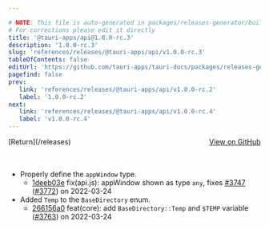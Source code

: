 ```yaml
---

# NOTE: This file is auto-generated in packages/releases-generator/build.ts
# For corrections please edit it directly
title: '@tauri-apps/api@1.0.0-rc.3'
description: '1.0.0-rc.3'
slug: 'references/releases/@tauri-apps/api/v1.0.0-rc.3'
tableOfContents: false
editUrl: 'https://github.com/tauri-apps/tauri-docs/packages/releases-generator/build.ts'
pagefind: false
prev:
   link: 'references/releases/@tauri-apps/api/v1.0.0-rc.2'
   label: '1.0.0-rc.2'
next:
   link: 'references/releases/@tauri-apps/api/v1.0.0-rc.4'
   label: 'v1.0.0-rc.4'
---
```


<div style="margin-bottom:3rem; display: flex; justify-content: space-between; align-items: center"><span>[Return](/releases)</span><span><a href="https://github.com/tauri-apps/tauri/releases/tag/@tauri-apps/api-v1.0.0-rc.3">View on GitHub</a></span></div>

- Properly define the `appWindow` type.
  - [1deeb03e](https://www.github.com/tauri-apps/tauri/commit/1deeb03ef6c7cbea8cf585864424a3d66f184a02) fix(api.js): appWindow shown as type `any`, fixes [#3747](https://www.github.com/tauri-apps/tauri/pull/3747) ([#3772](https://www.github.com/tauri-apps/tauri/pull/3772)) on 2022-03-24
- Added `Temp` to the `BaseDirectory` enum.
  - [266156a0](https://www.github.com/tauri-apps/tauri/commit/266156a0b08150b21140dd552c8bc252fe413cdd) feat(core): add `BaseDirectory::Temp` and `$TEMP` variable ([#3763](https://www.github.com/tauri-apps/tauri/pull/3763)) on 2022-03-24

